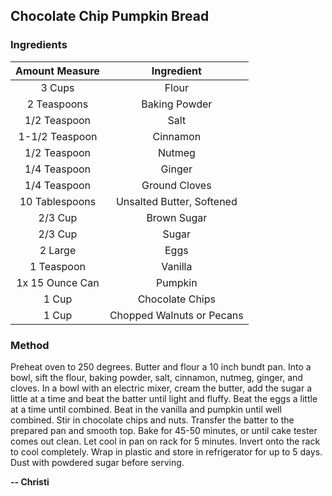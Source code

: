 ## Chocolate Chip Pumpkin Bread
### Ingredients

| Amount Measure  | Ingredient                |
| :-------------: | :-----------------------: |
| 3 Cups          | Flour                     |
| 2 Teaspoons     | Baking Powder             |
| 1/2 Teaspoon    | Salt                      |
| 1-1/2 Teaspoon  | Cinnamon                  |
| 1/2 Teaspoon    | Nutmeg                    |
| 1/4 Teaspoon    | Ginger                    |
| 1/4 Teaspoon    | Ground Cloves             |
| 10 Tablespoons  | Unsalted Butter, Softened |
| 2/3 Cup         | Brown Sugar               |
| 2/3 Cup         | Sugar                     |
| 2 Large         | Eggs                      |
| 1 Teaspoon      | Vanilla                   |
| 1x 15 Ounce Can | Pumpkin                   |
| 1 Cup           | Chocolate Chips           |
| 1 Cup           | Chopped Walnuts or Pecans |

### Method
Preheat oven to 250 degrees. Butter and flour a 10 inch bundt pan. Into a bowl, sift the flour, baking powder, salt, cinnamon, nutmeg, ginger, and cloves. In a bowl with an electric mixer, cream the butter, add the sugar a little at a time and beat the batter until light and fluffy. Beat the eggs a little at a time until combined. Beat in the vanilla and pumpkin until well combined. Stir in chocolate chips and nuts. Transfer the batter to the prepared pan and smooth top. Bake for 45-50 minutes, or until cake tester comes out clean. Let cool in pan on rack for 5 minutes. Invert onto the rack to cool completely. Wrap in plastic and store in refrigerator for up to 5 days. Dust with powdered sugar before serving.

**-- Christi**
